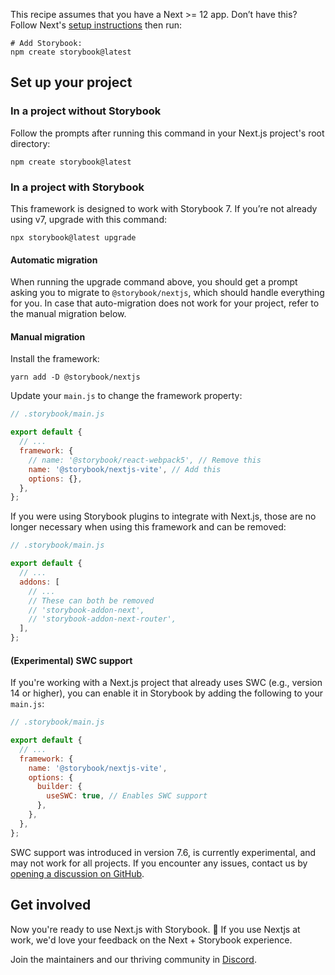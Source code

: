 <Callout variant="neutral" icon="ℹ️" title="Prerequisites">

This recipe assumes that you have a Next >= 12 app. Don’t have this? Follow Next's [setup instructions](https://nextjs.org/docs/getting-started/installation) then run:

```shell
# Add Storybook:
npm create storybook@latest
```

</Callout>

## Set up your project

### In a project without Storybook

Follow the prompts after running this command in your Next.js project's root directory:

```shell
npm create storybook@latest
```

### In a project with Storybook

This framework is designed to work with Storybook 7. If you’re not already using v7, upgrade with this command:

```shell
npx storybook@latest upgrade
```

#### Automatic migration

When running the upgrade command above, you should get a prompt asking you to migrate to `@storybook/nextjs`, which should handle everything for you. In case that auto-migration does not work for your project, refer to the manual migration below.

#### Manual migration

Install the framework:

```shell
yarn add -D @storybook/nextjs
```

Update your `main.js` to change the framework property:

```js
// .storybook/main.js

export default {
  // ...
  framework: {
    // name: '@storybook/react-webpack5', // Remove this
    name: '@storybook/nextjs-vite', // Add this
    options: {},
  },
};
```

If you were using Storybook plugins to integrate with Next.js, those are no longer necessary when using this framework and can be removed:

```js
// .storybook/main.js

export default {
  // ...
  addons: [
    // ...
    // These can both be removed
    // 'storybook-addon-next',
    // 'storybook-addon-next-router',
  ],
};
```

#### (Experimental) SWC support

If you're working with a Next.js project that already uses SWC (e.g., version 14 or higher), you can enable it in Storybook by adding the following to your `main.js`:

```js
// .storybook/main.js

export default {
  // ...
  framework: {
    name: '@storybook/nextjs-vite',
    options: {
      builder: {
        useSWC: true, // Enables SWC support
      },
    },
  },
};
```

<Callout variant="info" icon="💡">

SWC support was introduced in version 7.6, is currently experimental, and may not work for all projects. If you encounter any issues, contact us by [opening a discussion on GitHub](https://github.com/storybookjs/storybook/discussions/new?category=help).

</Callout>

## Get involved

Now you're ready to use Next.js with Storybook. 🎉 If you use Nextjs at work, we'd love your feedback on the Next + Storybook experience.

Join the maintainers and our thriving community in [Discord](https://discord.gg/storybook).

